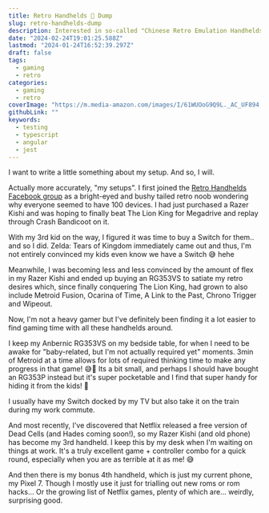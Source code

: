 ```yaml
---
title: Retro Handhelds 🧠 Dump
slug: retro-handhelds-dump
description: Interested in so-called "Chinese Retro Emulation Handhelds"? Well, read my 🧠 dump!
date: "2024-02-24T19:01:25.588Z"
lastmod: "2024-01-24T16:52:39.297Z"
draft: false
tags:
  - gaming
  - retro
categories:
  - gaming
  - retro
coverImage: "https://m.media-amazon.com/images/I/61WUOoG9Q9L._AC_UF894,1000_QL80_FMwebp_.jpg"
githubLink: ""
keywords:
  - testing
  - typescript
  - angular
  - jest
---
```


I want to write a little something about my setup. And so, I will.

Actually more accurately, "my setups". I first joined the [Retro Handhelds Facebook group](https://www.facebook.com/groups/retrohandheld/?ref=share&mibextid=NSMWBT) as a bright-eyed and bushy tailed retro noob wondering why everyone seemed to have 100 devices. I had just purchased a Razer Kishi and was hoping to finally beat The Lion King for Megadrive and replay through Crash Bandicoot on it.

With my 3rd kid on the way, I figured it was time to buy a Switch for them.. and so I did. Zelda: Tears of Kingdom immediately came out and thus, I'm not entirely convinced my kids even know we have a Switch 😅 hehe

Meanwhile, I was becoming less and less convinced by the amount of flex in my Razer Kishi and ended up buying an RG353VS to satiate my retro desires which, since finally conquering The Lion King, had grown to also include Metroid Fusion, Ocarina of Time, A Link to the Past, Chrono Trigger and Wipeout. 

Now, I'm not a heavy gamer but I've definitely been finding it a lot easier to find gaming time with all these handhelds around.

I keep my Anbernic RG353VS on my bedside table, for when I need to be awake for "baby-related, but I'm not actually required yet" moments. 3min of Metroid at a time allows for lots of required thinking time to make any progress in that game! 😅🤣
Its a bit small, and perhaps I should have bought an RG353P instead but it's super pocketable and I find that super handy for hiding it from the kids! 🤣

I usually have my Switch docked by my TV but also take it on the train during my work commute.

And most recently, I've discovered that Netflix released a free version of Dead Cells (and Hades coming soon!), so my Razer Kishi (and old phone) has become my 3rd handheld. I keep this by my desk when I'm waiting on things at work. It's a truly excellent game + controller combo for a quick round, especially when you are as terrible at it as me! 😅

And then there is my bonus 4th handheld, which is just my current phone, my Pixel 7. Though I mostly use it just for trialling out new roms or rom hacks... Or the growing list of Netflix games, plenty of which are... weirdly, surprising good.
